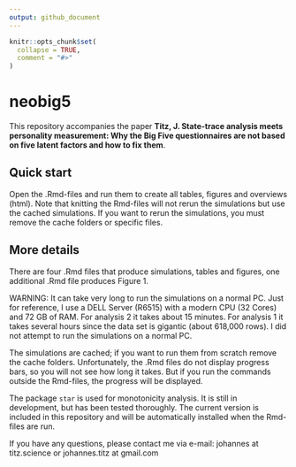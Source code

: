 ```yaml
---
output: github_document
---
```


<!-- README.md is generated from README.Rmd. Please edit that file -->

```r
knitr::opts_chunk$set(
  collapse = TRUE,
  comment = "#>"
)
```

# neobig5

<!-- badges: start -->
<!-- badges: end -->

This repository accompanies the paper **Titz, J. State-trace analysis meets personality measurement: Why the Big Five questionnaires are not based on five latent factors and how to fix them**.

## Quick start

Open the .Rmd-files and run them to create all tables, figures and overviews (html). Note that knitting the Rmd-files will not rerun the simulations but use the cached simulations. If you want to rerun the simulations, you must remove the cache folders or specific files.

## More details

There are four .Rmd files that produce simulations, tables and figures, one additional .Rmd file produces Figure 1.

WARNING: It can take very long to run the simulations on a normal PC. Just for reference, I use a DELL Server (R6515) with a modern CPU (32 Cores) and 72 GB of RAM. For analysis 2 it takes about 15 minutes. For analysis 1 it takes several hours since the data set is gigantic (about 618,000 rows). I did not attempt to run the simulations on a normal PC. 

The simulations are cached; if you want to run them from scratch remove the cache folders. Unfortunately, the .Rmd files do not display progress bars, so you will not see how long it takes. But if you run the commands outside the Rmd-files, the progress will be displayed.

The package `star` is used for monotonicity analysis. It is still in development, but has been tested thoroughly. The current version is included in this repository and will be automatically installed when the Rmd-files are run.

If you have any questions, please contact me via e-mail: johannes at titz.science or johannes.titz at gmail.com
